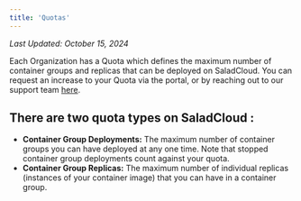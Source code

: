 ```yaml
---
title: 'Quotas'
---
```


*Last Updated: October 15, 2024*


Each Organization has a Quota which defines the maximum number of container groups and replicas that can be deployed on
SaladCloud. You can request an increase to your Quota via the portal, or by reaching out to our support team
[here](mailto:cloud@salad.com).

## There are two quota types on SaladCloud :

- **Container Group Deployments:** The maximum number of container groups you can have deployed at any one time. Note
  that stopped container group deployments count against your quota.
- **Container Group Replicas:** The maximum number of individual replicas (instances of your container image) that you
  can have in a container group.
